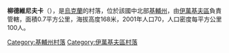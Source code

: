 {{coord|50|57|0|N|29|27|25|E|scale:30000|display=title}}

'''柳德維尼夫卡'''（{{lang-uk|Людвинівка}}），是[[烏克蘭|烏克蘭]]的村落，位於該國中北部[[基輔州|基輔州]]，由[[伊萬基夫區|伊萬基夫區]]負責管轄，面積0.7平方公里，海拔高度168米，2001年人口70，人口密度每平方公里100人。

{{DEFAULTSORT:Людвинівка}}
[[Category:基輔州村落|Category:基輔州村落]]
[[Category:伊萬基夫區村落|Category:伊萬基夫區村落]]


{{Kiev-geo-stub}}